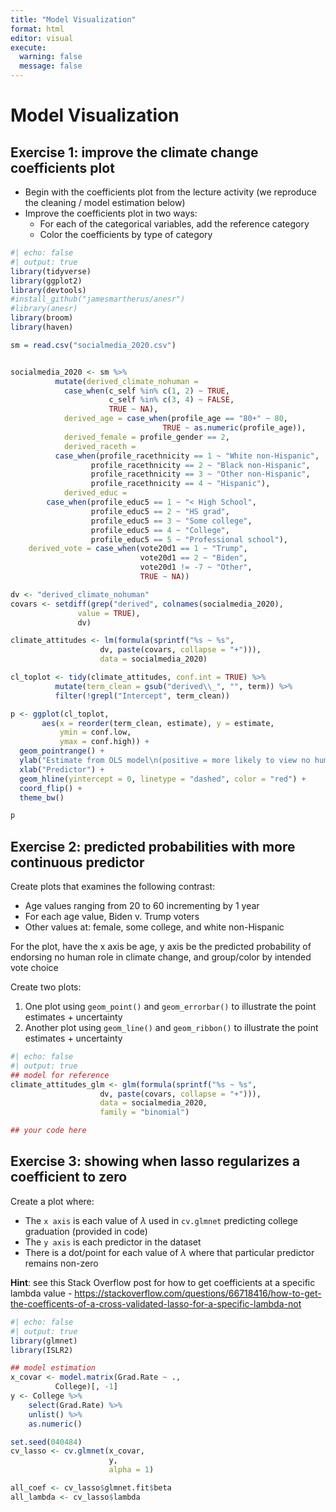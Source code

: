 ```yaml
---
title: "Model Visualization"
format: html
editor: visual
execute: 
  warning: false
  message: false
---
```


# Model Visualization

## Exercise 1: improve the climate change coefficients plot

-   Begin with the coefficients plot from the lecture activity (we reproduce the cleaning / model estimation below)
-   Improve the coefficients plot in two ways:
    -   For each of the categorical variables, add the reference category
    -   Color the coefficients by type of category

```r
#| echo: false
#| output: true 
library(tidyverse)
library(ggplot2)
library(devtools)
#install_github("jamesmartherus/anesr")
#library(anesr)
library(broom)
library(haven)

sm = read.csv("socialmedia_2020.csv")


socialmedia_2020 <- sm %>%
          mutate(derived_climate_nohuman = 
            case_when(c_self %in% c(1, 2) ~ TRUE, 
                      c_self %in% c(3, 4) ~ FALSE, 
                      TRUE ~ NA),
            derived_age = case_when(profile_age == "80+" ~ 80, 
                                  TRUE ~ as.numeric(profile_age)),
            derived_female = profile_gender == 2,
            derived_raceth = 
          case_when(profile_racethnicity == 1 ~ "White non-Hispanic",
                  profile_racethnicity == 2 ~ "Black non-Hispanic",
                  profile_racethnicity == 3 ~ "Other non-Hispanic",
                  profile_racethnicity == 4 ~ "Hispanic"),
            derived_educ = 
        case_when(profile_educ5 == 1 ~ "< High School",
                  profile_educ5 == 2 ~ "HS grad",
                  profile_educ5 == 3 ~ "Some college",
                  profile_educ5 == 4 ~ "College",
                  profile_educ5 == 5 ~ "Professional school"),
    derived_vote = case_when(vote20d1 == 1 ~ "Trump",
                             vote20d1 == 2 ~ "Biden",
                             vote20d1 != -7 ~ "Other",
                             TRUE ~ NA))

dv <- "derived_climate_nohuman"
covars <- setdiff(grep("derived", colnames(socialmedia_2020), 
               value = TRUE),
               dv)

climate_attitudes <- lm(formula(sprintf("%s ~ %s",
                    dv, paste(covars, collapse = "+"))),
                    data = socialmedia_2020) 


```

```r
cl_toplot <- tidy(climate_attitudes, conf.int = TRUE) %>%
          mutate(term_clean = gsub("derived\\_", "", term)) %>%
          filter(!grepl("Intercept", term_clean))

p <- ggplot(cl_toplot,
       aes(x = reorder(term_clean, estimate), y = estimate, 
           ymin = conf.low, 
           ymax = conf.high)) +
  geom_pointrange() +
  ylab("Estimate from OLS model\n(positive = more likely to view no human role\nin climate change)") +
  xlab("Predictor") +
  geom_hline(yintercept = 0, linetype = "dashed", color = "red") +
  coord_flip() +
  theme_bw() 

p
```

## Exercise 2: predicted probabilities with more continuous predictor

Create plots that examines the following contrast:

-   Age values ranging from 20 to 60 incrementing by 1 year
-   For each age value, Biden v. Trump voters
-   Other values at: female, some college, and white non-Hispanic

For the plot, have the x axis be age, y axis be the predicted probability of endorsing no human role in climate change, and group/color by intended vote choice

Create two plots:

1.  One plot using `geom_point()` and `geom_errorbar()` to illustrate the point estimates + uncertainty
2.  Another plot using `geom_line()` and `geom_ribbon()` to illustrate the point estimates + uncertainty

```r
#| echo: false
#| output: true 
## model for reference
climate_attitudes_glm <- glm(formula(sprintf("%s ~ %s",
                    dv, paste(covars, collapse = "+"))),
                    data = socialmedia_2020,
                    family = "binomial")  

## your code here

```

## Exercise 3: showing when lasso regularizes a coefficient to zero

Create a plot where:

-   The `x axis` is each value of $\lambda$ used in `cv.glmnet` predicting college graduation (provided in code)
-   The `y axis` is each predictor in the dataset
-   There is a dot/point for each value of $\lambda$ where that particular predictor remains non-zero

**Hint**: see this Stack Overflow post for how to get coefficients at a specific lambda value - <https://stackoverflow.com/questions/66718416/how-to-get-the-coefficents-of-a-cross-validated-lasso-for-a-specific-lambda-not>

```r
#| echo: false
#| output: true 
library(glmnet)
library(ISLR2)

## model estimation
x_covar <- model.matrix(Grad.Rate ~ ., 
          College)[, -1] 
y <- College %>%
    select(Grad.Rate) %>%
    unlist() %>%
    as.numeric() 

set.seed(040484)
cv_lasso <- cv.glmnet(x_covar, 
                      y,
                      alpha = 1) 

all_coef <- cv_lasso$glmnet.fit$beta
all_lambda <- cv_lasso$lambda

```
